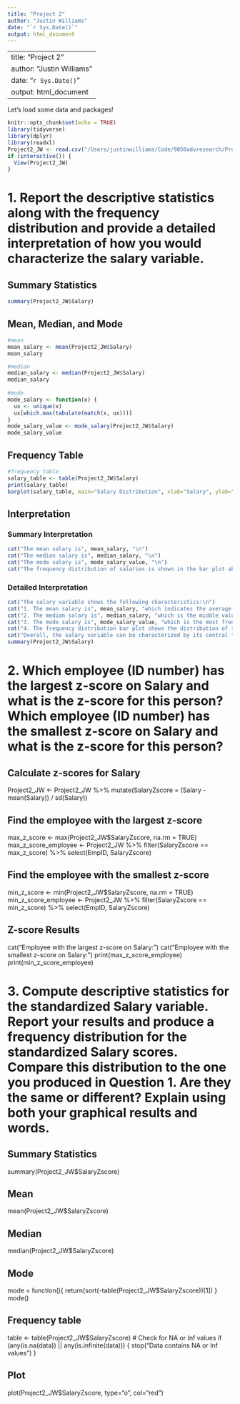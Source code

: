 ```yaml
---
title: "Project 2"
author: "Justin Williams"
date: "`r Sys.Date()`"
output: html_document
---
```


---
title: "Project 2"
author: "Justin Williams"
date: "`r Sys.Date()`"
output: html_document
---

Let's load some data and packages!
```r
knitr::opts_chunk$set(echo = TRUE)
library(tidyverse)
library(dplyr)
library(readxl)
Project2_JW <- read.csv("/Users/justinwilliams/Code/9050advresearch/Project 2/Project2_JW.xlsx")
if (interactive()) {
  View(Project2_JW)
}
```

# 1. Report the descriptive statistics along with the frequency distribution and provide a detailed interpretation of how you would characterize the salary variable.

## Summary Statistics
```r
summary(Project2_JW$Salary)
```

## Mean, Median, and Mode
```r
#mean
mean_salary <- mean(Project2_JW$Salary)
mean_salary

#median
median_salary <- median(Project2_JW$Salary)
median_salary
 
#mode
mode_salary <- function(x) {
  ux <- unique(x)
  ux[which.max(tabulate(match(x, ux)))]
}
mode_salary_value <- mode_salary(Project2_JW$Salary)
mode_salary_value
```

## Frequency Table
```r
#frequency table
salary_table <- table(Project2_JW$Salary)
print(salary_table)
barplot(salary_table, main="Salary Distribution", xlab="Salary", ylab="Frequency", col="blue")
```

## Interpretation
### Summary Interpretation
```r
cat("The mean salary is", mean_salary, "\n")
cat("The median salary is", median_salary, "\n")
cat("The mode salary is", mode_salary_value, "\n")
cat("The frequency distribution of salaries is shown in the bar plot above.\n")
```


### Detailed Interpretation
```r
cat("The salary variable shows the following characteristics:\n")
cat("1. The mean salary is", mean_salary, "which indicates the average salary of the employees.\n")
cat("2. The median salary is", median_salary, "which is the middle value when the salaries are sorted in ascending order. This suggests that half of the employees earn less than", median_salary, "and half earn more.\n")
cat("3. The mode salary is", mode_salary_value, "which is the most frequently occurring salary in the dataset.\n")
cat("4. The frequency distribution bar plot shows the distribution of salaries across different ranges. This helps in visualizing how salaries are spread out among the employees.\n")
cat("Overall, the salary variable can be characterized by its central tendency measures (mean, median, mode) and its distribution as shown in the frequency table and bar plot.\n")
summary(Project2_JW$Salary)
```

# 2. Which employee (ID number) has the largest z-score on Salary and what is the z-score for this person? Which employee (ID number) has the smallest z-score on Salary and what is the z-score for this person?

## Calculate z-scores for Salary
Project2_JW <- Project2_JW %>% mutate(SalaryZscore = (Salary - mean(Salary)) / sd(Salary))

## Find the employee with the largest z-score
max_z_score <- max(Project2_JW$SalaryZscore, na.rm = TRUE)
max_z_score_employee <- Project2_JW %>% filter(SalaryZscore == max_z_score) %>% select(EmpID, SalaryZscore)

## Find the employee with the smallest z-score
min_z_score <- min(Project2_JW$SalaryZscore, na.rm = TRUE)
min_z_score_employee <- Project2_JW %>% filter(SalaryZscore == min_z_score) %>% select(EmpID, SalaryZscore)

## Z-score Results
cat("Employee with the largest z-score on Salary:\n")
cat("Employee with the smallest z-score on Salary:\n")
print(max_z_score_employee)
print(min_z_score_employee)

# 3.	Compute descriptive statistics for the standardized Salary variable. Report your results and produce a frequency distribution for the standardized Salary scores. Compare this distribution to the one you produced in Question 1. Are they the same or different? Explain using both your graphical results and words.

## Summary Statistics
summary(Project2_JW$SalaryZscore)

## Mean
mean(Project2_JW$SalaryZscore)

## Median
median(Project2_JW$SalaryZscore)

## Mode
mode = function(){
  return(sort(-table(Project2_JW$SalaryZscore))[1])
}
mode()

## Frequency table
table <- table(Project2_JW$SalaryZscore)
# Check for NA or Inf values
if (any(is.na(data)) || any(is.infinite(data))) {
  stop("Data contains NA or Inf values")
}

## Plot
plot(Project2_JW$SalaryZscore, type="o", col="red")
